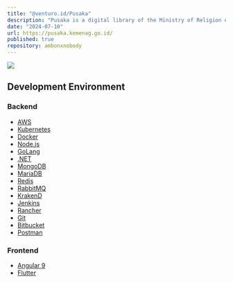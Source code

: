 ---
title: "@venturo.id/Pusaka"
description: "Pusaka is a digital library of the Ministry of Religion of the Republic of Indonesia. It contains various digital collections of religious books, manuscripts, and other religious materials"
date: "2024-07-10"
url: https://pusaka.kemenag.go.id/
published: true
repository: ambonxnobody
---


[![](https://ambonxnobody.vercel.app/projects/pusaka.png)](https://pusaka.kemenag.go.id/)

## Development Environment

### Backend
- [AWS](https://aws.amazon.com/)
- [Kubernetes](https://kubernetes.io/)
- [Docker](https://www.docker.com/)
- [Node.js](https://nodejs.org/)
- [GoLang](https://golang.org/)
- [.NET](https://dotnet.microsoft.com/)
- [MongoDB](https://www.mongodb.com/)
- [MariaDB](https://mariadb.org/)
- [Redis](https://redis.io/)
- [RabbitMQ](https://www.rabbitmq.com/)
- [KrakenD](https://www.krakend.io/)
- [Jenkins](https://www.jenkins.io/)
- [Rancher](https://rancher.com/)
- [Git](https://git-scm.com/)
- [Bitbucket](https://bitbucket.org/)
- [Postman](https://www.postman.com/)

### Frontend
- [Angular 9](https://angular.io/)
- [Flutter](https://flutter.dev/)
